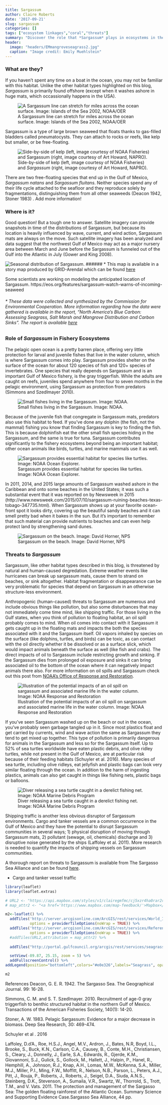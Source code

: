 ```yaml
---
title: Sargassum
author: Claire Roberts
date: '2017-09-21'
slug: sargassum
categories: []
tags: ["ecosystem linkages","coral","threats"]
summary: "Discover the role that *Sargassum* plays in ecosystems in the Gulf of Mexico"
header:
  image: "headers/EMmangroveseagrass2.jpg"
  caption: "Image credit: Emily Muehlstein"
---
```


### What are they?

If you haven't spent any time on a boat in the ocean, you may not be familiar with this habitat.  Unlike the other habitat types highlighted on this blog, *Sargassum* is primarily found offshore (except when it washes ashore in huge mats, which occassionally happens in the USA).

![A Sargassum line can stretch for miles across the ocean surface. Image: Islands of the Sea 2002, NOAA/OER](/img/sargassumLine.jpg)

Sargassum is a type of large brown seaweed that floats thanks to gas-filled bladders called pneumatocysts.  They can attach to rocks or reefs, like kelp but smaller, or be free-floating.

![Side-by-side of kelp (left, image courtesy of NOAA Fisheries) and *Sargassum* (right, image courtesy of Art Howard, NAPRO).](/img/sargassum_kelp.jpg)


There are two free-floating species that end up in the Gulf of Mexico, *Sargassum natans* and *Sargassum fluitans*.  Neither species spend any of their life cycle attached to the seafloor and they reproduce solely by fragmentations, distinguishing them from all other seaweeds (Deacon 1942, Stoner 1983) . Add more information!


### Where is it?

Good question!  But a tough one to answer.  Satellite imagery can provide snapshots in time of the distributions of Sargassum, but because its location is heavily influenced by wave, current, and wind action, Sargassum mats are always on the move.  Such satellite imagery has been analyzed and data suggest that the northwest Gulf of Mexico may act as a major nursery area between March and June before the Sargassum is funneled out of the Gulf into the Atlantic in July (Gower and King 2008).

![Seasonal distribution of Sargassum.](/img/sargassumMap.jpg)
###### * This map is available in a story map produced by GRID-Arendal which can be found <a target="_blank" href="https://grid-arendal.maps.arcgis.com/apps/MapJournal/?appid=f616ec1db45f4e898970bd448b190f50"> here </a>

Some scientists are working on modeling the anticipated location of Sargassum.
https://eos.org/features/sargassum-watch-warns-of-incoming-seaweed





###### * These data were collected and synthesized by the Commission for Environmental Cooperation. More information regarding how the data were gathered is available in the report, "North America's Blue Carbon: Assessing Seagrass, Salt Marsh and Mangrove Distribution and Carbon Sinks". The report is available <a target="_blank" href="http://www3.cec.org/islandora/en/item/11664-north-america-s-blue-carbon-assessing-seagrass-salt-marsh-and-mangrove-en.pdf"> here </a>


### Role of *Sargassum* in Fishery Ecosystems

The pelagic open ocean is a pretty barren place, offering very little protection for larval and juvenile fishes that live in the water column, which is where Sargassum comes into play.  Sargassum provides shelter on the surface of the ocean for about 120 species of fish and 120+ species of invertebrates.  One species that really depends on Sargassum and is an important Gulf of Mexico fishery, is the gray triggerfish.  While the adults are caught on reefs, juveniles spend anywhere from four to seven months in the pelagic environment, using Sargassum as protection from predators (Simmons and Szedlmayer 2010).

![Small fishes living in the Sargassum. Image: NOAA.](/img/sargassumFish.jpg)

Because of the juvenile fish that congregate in Sargassum mats, predators also use this habitat to feed.  If you've done any dolphin (the fish, not the mammal) fishing you know that finding Sargassum is key to finding the fish.  This is because dolphinfish eat the other small fish species hiding in the Sargassum, and the same is true for tuna.  Sargassum contributes significantly to the fishery ecosystems beyond being an important habitat; other ocean animals like birds, turtles, and marine mammals use it as well.

![Sargassum provides essential habitat for species like turtles. Image: NOAA Ocean Explorer.](/img/turtleSargassum.jpg)

In 2011, 2014, and 2015 large amounts of Sargassum washed ashore in the Caribbean and onto some beaches in the United States; it was such a substantial event that it was reported on by Newsweek in 2015 (http://www.newsweek.com/2015/07/10/sargassum-ruining-beaches-texas-tobago-347735.html).  When Sargassum shows up at your favorite ocean-front spot it looks dirty, covering up the beautiful sandy beaches and it can smell pretty bad when it bakes in the sun.  But it's important to remember that such material can provide nutrients to beaches and can even help protect land by strengthening sand dunes. 


![Sargassum on the beach. Image: David Horner, NPS](/img/sargassumBeach.jpg)

### Threats to *Sargassum*

Sargassum, like other habitat types described in this blog, is threatened by natural and human-caused degredation.  Extreme weather events like hurricanes can break up sargassum mats, cause them to strand on beaches, or sink altogether.  Habitat fragmentation or disappearance can be very problematic for species that depend on Sargassum in an otherwise structure-less environment.

Anthropogenic (human-caused) threats to Sargassum are numerous and include obvious things like pollution, but also some disturbances that may not immediately come time mind, like shipping traffic.  For those living in the Gulf states, when you think of pollution to floating habitat, an oil spill probably comes to mind.  When oil comes into contact with it Sargassum it gets caught up in the floating mats and impacts the both the species associated with it and the Sargassum itself.  Oil vapors inhaled by species on the surface (like dolphins, turtles, and birds) can be toxic, as can contact with the oil directly whether it be dissolved or as a surface slick, which would impact animals beneath the surface as well (like fish and crabs).  The direct impacts of oil to Sargassum include restricting growth and sinking.  If the Sargassum dies from prolonged oil exposure and sinks it can bring associated oil to the bottom of the ocean where it can negatively impact animals there also.  For more information on oil spills and Sargassum check out this post from <a href="https://response.restoration.noaa.gov/about/media/what-happens-when-oil-spills-meet-massive-islands-seaweed.html" target = "_blank">NOAA's Office of Response and Restoration</a>.

![Illustration of the potential impacts of an oil spill on sargassum and associated marine life in the water column. Image: NOAA Response and Restoration](/img/sargassumOil.jpg)

If you've seen Sargassum washed up on the beach or out in the ocean, you've probably seen garbage tangled up in it.  Since most plastics float and get carried by currents, wind and wave action the same as Sargassum they tend to get mixed up together.  This type of pollution is primarily dangerous for animals in the Sargassum and less so for the Sargassum itself.  Up to 52% of sea turtles worldwide have eaten plastic debris, and olive ridley turtles, while not present in the Gulf of Mexico, are at particular risk because of their feeding habitats (Schuyler et al. 2016).  Many species of sea turtle, including olive ridleys, eat jellyfish and plastic bags can look very similar floating through the ocean.  In addition to the harm of ingesting plastics, animals can also get caught in things like fishing nets, plastic bags or balloons.

![Diver releasing a sea turtle caught in a derelict fishing net. Image: NOAA Marine Debris Program](/img/turtleNet.jpg)

Shipping traffic is another less obvious disruptor of Sargassum environments.  Cargo and tanker vessels are a common occurrence in the Gulf of Mexico and they have the potential to disrupt Sargassum communities in several ways; 1) physical disruption of moving through Sargassum mats, 2) pollutant (sewage, oil, chemicals) discharge and 3) disruptive noise generated by the ships (Laffoley et al. 2011). More research is needed to quantify the impacts of shipping vessels on Sargassum communities. 

A thorough report on threats to Sargassum is available from The Sargasso Sea Alliance and can be found <a href = "http://www.sargassoseacommission.org/storage/documents/Sargasso.Report.9.12.pdf" target="_blank">here</a>.

* Cargo and tanker vessel traffic	


```r
library(leaflet)
library(leaflet.extras)

# URL2 <- "https://api.mapbox.com/styles/v1/clairegmfmc/cj5xzr4ha0rar2rpcsm9u3xtn/tiles/256/{z}/{x}/{y}?access_token=pk.eyJ1IjoiY2xhaXJlZ21mbWMiLCJhIjoiY2o1dG83cW9lMGM5dTMzdDgzdHh2emVkbSJ9.uH9tkZq3rXb53lcCc7O-TA"
# map_attr2 <- "<a href='https://www.mapbox.com/map-feedback/'>Mapbox</a>"

m2<-leaflet() %>%
  addTiles('http://server.arcgisonline.com/ArcGIS/rest/services/World_Imagery/MapServer/tile/{z}/{y}/{x}',
           options = providerTileOptions(noWrap = TRUE)) %>%
  addTiles('http://server.arcgisonline.com/ArcGIS/rest/services/Reference/World_Boundaries_and_Places/Mapserver/tile/{z}/{y}/{x}',
           options = providerTileOptions(noWrap = TRUE)) %>%
  #addTiles(URL2,attribution = map_attr2) %>%
  
  addTiles("http://portal.gulfcouncil.org/arcgis/rest/services/seagrass/MapServer/tile/{z}/{y}/{x}") %>% 

  setView(-89.87, 25.15, zoom = 5) %>% 
  addFullscreenControl() %>% 
addLegend(position="bottomleft",colors="#e0e326",labels="Seagrass", opacity = 1) 

m2
```



References
Deacon, G. E. R. 1942. The Sargasso Sea. The Geographical Journal. 99: 16-28.

Simmons, C. M. and S. T. Szedlmayer. 2010. Recruitment of age-0 gray triggerfish to benthic structured habitat in the northern Gulf of Mexico. Transactions of the American Fisheries Society, 140(1): 14-20.

Stoner, A. W. 1983. Pelagic Sargassum: Evidence for a major decrease in biomass. Deep Sea Research, 30: 469-474.

Schuyler et al . 2016

Laffoley, D.d'A., Roe, H.S.J., Angel, M.V., Ardron, J., Bates, N.R, Boyd, I.L., Brooke, S., Buck, K.N., Carlson, C.A., Causey, B., Conte, M.H., Christiansen, S., Cleary, J., Donnelly, J., Earle, S.A., Edwards, R., Gjerde, K.M., Giovannoni, S.J., Gulick, S., Gollock, M., Hallett, J., Halpin, P., Hanel, R., Hemphill, A., Johnson, R.J., Knap, A.H., Lomas, M.W., McKenna, S.A.,  Miller, M.J., Miller, P.I., Ming, F.W., Moffitt, R., Nelson, N.B., Parson, L., Peters, A.J., Pitt, J., Rouja, P., Roberts, J., Roberts, J., Seigel, D.A., Siuda, A.N.S., Steinberg, D.K., Stevenson, A., Sumaila, V.R., Swartz, W., Thorrold, S., Trott, T.M., and V. Vats.  2011. The protection and management of the Sargasso Sea: The golden floating rainforest of the Atlantic Ocean. Summary Science and Supporting Evidence Case.Sargasso Sea Alliance, 44 pp.




